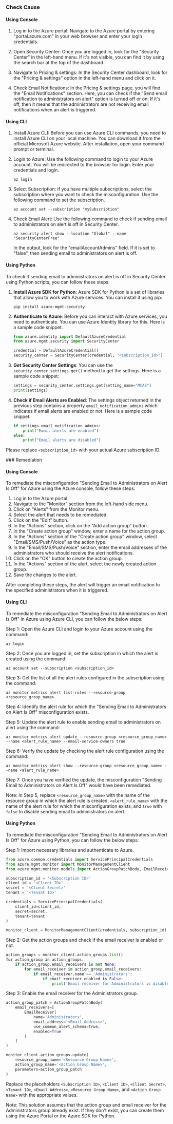 

<Tabs><Tab title='Cause'>
### Check Cause

#### Using Console

1. Log in to the Azure portal: Navigate to the Azure portal by entering "portal.azure.com" in your web browser and enter your login credentials.

2. Open Security Center: Once you are logged in, look for the "Security Center" in the left-hand menu. If it's not visible, you can find it by using the search bar at the top of the dashboard.

3. Navigate to Pricing & settings: In the Security Center dashboard, look for the "Pricing & settings" option in the left-hand menu and click on it.

4. Check Email Notifications: In the Pricing & settings page, you will find the "Email Notifications" section. Here, you can check if the "Send email notification to administrators on alert" option is turned off or on. If it's off, then it means that the administrators are not receiving email notifications when an alert is triggered.

#### Using CLI

1. Install Azure CLI: Before you can use Azure CLI commands, you need to install Azure CLI on your local machine. You can download it from the official Microsoft Azure website. After installation, open your command prompt or terminal.

2. Login to Azure: Use the following command to login to your Azure account. You will be redirected to the browser for login. Enter your credentials and login.
   ```
   az login
   ```
3. Select Subscription: If you have multiple subscriptions, select the subscription where you want to check the misconfiguration. Use the following command to set the subscription.
   ```
   az account set --subscription "mySubscription"
   ```
4. Check Email Alert: Use the following command to check if sending email to administrators on alert is off in Security Center.
   ```
   az security alert show --location "Global" --name "SecurityCenterFree"
   ```
   In the output, look for the "emailAccountAdmins" field. If it is set to "false", then sending email to administrators on alert is off.

#### Using Python

To check if sending email to administrators on alert is off in Security Center using Python scripts, you can follow these steps:

1. **Install Azure SDK for Python**: Azure SDK for Python is a set of libraries that allow you to work with Azure services. You can install it using pip:
   ```
   pip install azure-mgmt-security
   ```
2. **Authenticate to Azure**: Before you can interact with Azure services, you need to authenticate. You can use Azure Identity library for this. Here is a sample code snippet:
   ```python
   from azure.identity import DefaultAzureCredential
   from azure.mgmt.security import SecurityCenter

   credential = DefaultAzureCredential()
   security_center = SecurityCenter(credential, "<subscription_id>")
   ```
3. **Get Security Center Settings**: You can use the `security_center.settings.get()` method to get the settings. Here is a sample code snippet:
   ```python
   settings = security_center.settings.get(setting_name="MCAS")
   print(settings)
   ```
4. **Check if Email Alerts are Enabled**: The settings object returned in the previous step contains a property `email_notification_admins` which indicates if email alerts are enabled or not. Here is a sample code snippet:
   ```python
   if settings.email_notification_admins:
       print("Email alerts are enabled")
   else:
       print("Email alerts are disabled")
   ```
Please replace `<subscription_id>` with your actual Azure subscription ID.

</Tab>

<Tab title='Remediation'>
### Remediation

#### Using Console

To remediate the misconfiguration "Sending Email to Administrators on Alert Is Off" for Azure using the Azure console, follow these steps:

1. Log in to the Azure portal.
2. Navigate to the "Monitor" section from the left-hand side menu.
3. Click on "Alerts" from the Monitor menu.
4. Select the alert that needs to be remediated.
5. Click on the "Edit" button.
6. In the "Actions" section, click on the "Add action group" button.
7. In the "Create action group" window, enter a name for the action group.
8. In the "Actions" section of the "Create action group" window, select "Email/SMS/Push/Voice" as the action type.
9. In the "Email/SMS/Push/Voice" section, enter the email addresses of the administrators who should receive the alert notifications.
10. Click on the "OK" button to create the action group.
11. In the "Actions" section of the alert, select the newly created action group.
12. Save the changes to the alert.

After completing these steps, the alert will trigger an email notification to the specified administrators when it is triggered.

#### Using CLI

To remediate the misconfiguration "Sending Email to Administrators on Alert Is Off" in Azure using Azure CLI, you can follow the below steps:

Step 1: Open the Azure CLI and login to your Azure account using the command:
```
az login
```

Step 2: Once you are logged in, set the subscription in which the alert is created using the command:
```
az account set --subscription <subscription_id>
```

Step 3: Get the list of all the alert rules configured in the subscription using the command:
```
az monitor metrics alert list-rules --resource-group <resource_group_name>
```

Step 4: Identify the alert rule for which the "Sending Email to Administrators on Alert Is Off" misconfiguration exists.

Step 5: Update the alert rule to enable sending email to administrators on alert using the command:
```
az monitor metrics alert update --resource-group <resource_group_name> --name <alert_rule_name> --email-service-owners true
```

Step 6: Verify the update by checking the alert rule configuration using the command:
```
az monitor metrics alert show --resource-group <resource_group_name> --name <alert_rule_name>
```

Step 7: Once you have verified the update, the misconfiguration "Sending Email to Administrators on Alert Is Off" would have been remediated.

Note: In Step 5, replace `<resource_group_name>` with the name of the resource group in which the alert rule is created, `<alert_rule_name>` with the name of the alert rule for which the misconfiguration exists, and `true` with `false` to disable sending email to administrators on alert.

#### Using Python

To remediate the misconfiguration "Sending Email to Administrators on Alert Is Off" for Azure using Python, you can follow the below steps:

Step 1: Import necessary libraries and authenticate to Azure.

```python
from azure.common.credentials import ServicePrincipalCredentials
from azure.mgmt.monitor import MonitorManagementClient
from azure.mgmt.monitor.models import ActionGroupPatchBody, EmailReceiver

subscription_id = '<Subscription ID>'
client_id = '<Client ID>'
secret = '<Client Secret>'
tenant = '<Tenant ID>'

credentials = ServicePrincipalCredentials(
    client_id=client_id,
    secret=secret,
    tenant=tenant
)

monitor_client = MonitorManagementClient(credentials, subscription_id)
```

Step 2: Get the action groups and check if the email receiver is enabled or not.

```python
action_groups = monitor_client.action_groups.list()
for action_group in action_groups:
    if action_group.email_receivers is not None:
        for email_receiver in action_group.email_receivers:
            if email_receiver.name == 'Administrators':
                if email_receiver.enabled is False:
                    print('Email receiver for Administrators is disabled')
```

Step 3: Enable the email receiver for the Administrators group.

```python
action_group_patch = ActionGroupPatchBody(
    email_receivers=[
        EmailReceiver(
            name='Administrators',
            email_address='<Email Address>',
            use_common_alert_schema=True,
            enabled=True
        )
    ]
)

monitor_client.action_groups.update(
    resource_group_name='<Resource Group Name>',
    action_group_name='<Action Group Name>',
    parameters=action_group_patch
)
```

Replace the placeholders `<Subscription ID>`, `<Client ID>`, `<Client Secret>`, `<Tenant ID>`, `<Email Address>`, `<Resource Group Name>`, and `<Action Group Name>` with the appropriate values.

Note: This solution assumes that the action group and email receiver for the Administrators group already exist. If they don't exist, you can create them using the Azure Portal or the Azure SDK for Python.


</Tab>
</Tabs>